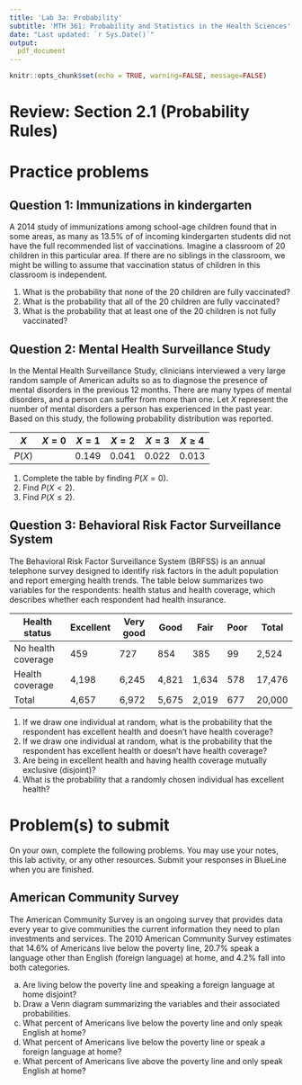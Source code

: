 ---
title: 'Lab 3a: Probability'
subtitle: 'MTH 361: Probability and Statistics in the Health Sciences'
date: "Last updated: `r Sys.Date()`"
output: 
  pdf_document
---

```{r setup, include=FALSE}
knitr::opts_chunk$set(echo = TRUE, warning=FALSE, message=FALSE)
```

# Review: Section 2.1 (Probability Rules)

\pagebreak

# Practice problems

## Question 1: Immunizations in kindergarten

A 2014 study of immunizations among school-age children found that in some areas, as many as 13.5% of of incoming kindergarten students did not have the full recommended list of vaccinations. Imagine a classroom of 20 children in this particular area. If there are no siblings in the classroom, we might be willing to assume that vaccination status of children in this classroom is independent.

1. What is the probability that none of the 20 children are fully vaccinated?
2. What is the probability that all of the 20 children are fully vaccinated?
3. What is the probability that at least one of the 20 children is not fully vaccinated?

\pagebreak

## Question 2: Mental Health Surveillance Study

In the Mental Health Surveillance Study, clinicians interviewed a very large random sample of American adults so as to diagnose the presence of mental disorders in the previous 12 months. There are many types of mental disorders, and a person can suffer from more than one. Let $X$ represent the number of mental disorders a person has experienced in the past year. Based on this study, the following probability distribution was reported.

$X$|$X=0$|$X=1$|$X=2$|$X=3$|$X\ge 4$
---|---|---|---|---|---
$P(X)$| |0.149|0.041|0.022|0.013

1. Complete the table by finding $P(X=0)$.
2. Find $P(X<2)$.
3. Find $P(X\le 2)$.

\pagebreak

## Question 3: Behavioral Risk Factor Surveillance System

The Behavioral Risk Factor Surveillance System (BRFSS) is an annual telephone survey designed to identify risk factors in the adult population and report emerging health trends. The table below summarizes two variables for the respondents: health status and health coverage, which describes whether each respondent had health insurance.

Health status|Excellent|Very good|Good|Fair|Poor|Total
---|---|---|---|---|---|---
No health coverage|459|727|854|385|99|2,524
Health coverage|4,198|6,245|4,821|1,634|578|17,476
Total|4,657|6,972|5,675|2,019|677|20,000

1. If we draw one individual at random, what is the probability that the respondent has excellent health and doesn’t have health coverage?
2. If we draw one individual at random, what is the probability that the respondent has excellent health or doesn’t have health coverage?
3. Are being in excellent health and having health coverage mutually exclusive (disjoint)?
4. What is the probability that a randomly chosen individual has excellent health?


\pagebreak

# Problem(s) to submit

On your own, complete the following problems. You may use your notes, this lab activity, or any other resources. Submit your responses in BlueLine when you are finished.

## American Community Survey

The American Community Survey is an ongoing survey that provides data every year to give communities the current information they need to plan investments and services. The 2010 American Community Survey estimates that 14.6% of Americans live below the poverty line, 20.7% speak a language other than English (foreign language) at home, and 4.2% fall into both categories.

a) Are living below the poverty line and speaking a foreign language at home disjoint?
b) Draw a Venn diagram summarizing the variables and their associated probabilities.
c) What percent of Americans live below the poverty line and only speak English at home?
d) What percent of Americans live below the poverty line or speak a foreign language at home? 
e) What percent of Americans live above the poverty line and only speak English at home?
